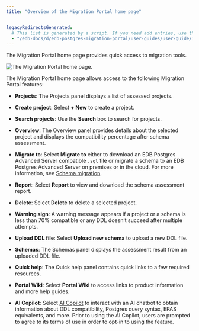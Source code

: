 ```yaml
---
title: "Overview of the Migration Portal home page"


legacyRedirectsGenerated:
  # This list is generated by a script. If you need add entries, use the `legacyRedirects` key.
  - "/edb-docs/d/edb-postgres-migration-portal/user-guides/user-guide/3.0.1/mp_overview_home.html"
---
```


<div id="mp_overview_home" class="registered_link"></div>

The Migration Portal home page provides quick access to migration tools.

![The Migration Portal home page.](../images/mp_overview_home_1.png)

The Migration Portal home page allows access to the following Migration Portal features:

-  **Projects**: The Projects panel displays a list of assessed projects.

-  **Create project**: Select **+ New** to create a project.

-  **Search projects**: Use the **Search** box to search for projects.

-  **Overview**: The Overview panel provides details about the selected project and displays the compatibility percentage after schema assessment.

-  **Migrate to**: Select **Migrate to** either to download an EDB Postgres Advanced Server compatible `.sql` file or migrate a schema to an EDB Postgres Advanced Server on premises or in the cloud. For more information, see [Schema migration](../04_mp_migrating_database/03_mp_schema_migration/#mp_schema_migration).

-  **Report**: Select **Report** to view and download the schema assessment report.

-  **Delete**: Select **Delete** to delete a selected project.

-  **Warning sign**: A warning message appears if a project or a schema is less than 70% compatible or any DDL doesn’t succeed after multiple attempts.

-  **Upload DDL file**: Select **Upload new schema** to upload a new DDL file.

-  **Schemas**: The Schemas panel displays the assessment result from an uploaded DDL file.

-  **Quick help**: The Quick help panel contains quick links to a few required resources.

-  **Portal Wiki**: Select **Portal Wiki** to access links to product information and more help guides.

-  **AI Copilot**: Select [AI Copilot](/migration_portal/latest/03_mp_using_portal/mp_ai_copilot/) to interact with an AI chatbot to obtain information about DDL compatibility, Postgres query syntax, EPAS equivalents, and more. Prior to using the AI Copilot, users are prompted to agree to its terms of use in order to opt-in to using the feature.
